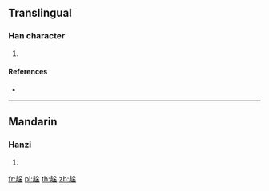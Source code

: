 {{character info/new}}
==Translingual==

===Han character===
{{Han char|rn=156|rad=走|as=06|sn=13|four=47809|canj=GOHND}}

# {{defn|Han|sort=走06}}

====References====
* {{Han ref|kx=1217.240|dkj=37142|dj=1686.130|hdz=53487.030|uh=8D93|ud=36243|bh=E063|bd=57443}}

----

==Mandarin==

===Hanzi===
{{cmn-hanzi|pin=[[duǒ]] ([[duo3]])|wg=to<sup>3</sup>}}

# {{defn|lang=cmn|sort=走06}}

[[fr:趓]]
[[pl:趓]]
[[th:趓]]
[[zh:趓]]